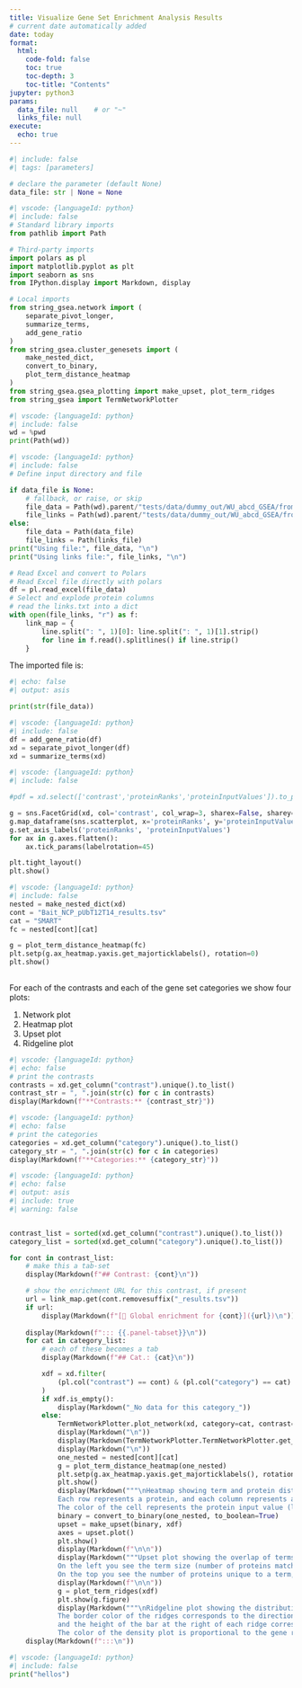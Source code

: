 ```yaml
---
title: Visualize Gene Set Enrichment Analysis Results
# current date automatically added
date: today
format:
  html:
    code-fold: false
    toc: true
    toc-depth: 3
    toc-title: "Contents"
jupyter: python3
params:
  data_file: null    # or "~"
  links_file: null
execute:
  echo: true
---
```



```python
#| include: false
#| tags: [parameters]

# declare the parameter (default None)
data_file: str | None = None
```

```python
#| vscode: {languageId: python}
#| include: false
# Standard library imports
from pathlib import Path

# Third-party imports
import polars as pl
import matplotlib.pyplot as plt
import seaborn as sns
from IPython.display import Markdown, display

# Local imports
from string_gsea.network import (
    separate_pivot_longer,
    summarize_terms,
    add_gene_ratio
)
from string_gsea.cluster_genesets import (
    make_nested_dict,
    convert_to_binary,
    plot_term_distance_heatmap
)
from string_gsea.gsea_plotting import make_upset, plot_term_ridges
from string_gsea import TermNetworkPlotter
```

```python
#| vscode: {languageId: python}
#| include: false
wd = %pwd
print(Path(wd))
```


```python
#| vscode: {languageId: python}
#| include: false
# Define input directory and file

if data_file is None:
    # fallback, or raise, or skip
    file_data = Path(wd).parent/"tests/data/dummy_out/WU_abcd_GSEA/from_rnk"/"WUabcd_string_gsea_results_long.xlsx"
    file_links = Path(wd).parent/"tests/data/dummy_out/WU_abcd_GSEA/from_rnk"/"links.txt"
else:
    file_data = Path(data_file)
    file_links = Path(links_file)
print("Using file:", file_data, "\n")
print("Using links file:", file_links, "\n")

# Read Excel and convert to Polars
# Read Excel file directly with polars
df = pl.read_excel(file_data)
# Select and explode protein columns
# read the links.txt into a dict
with open(file_links, "r") as f:
    link_map = {
        line.split(": ", 1)[0]: line.split(": ", 1)[1].strip()
        for line in f.read().splitlines() if line.strip()
    }

```


The imported file is:

```python
#| echo: false
#| output: asis

print(str(file_data))
```


```python
#| vscode: {languageId: python}
#| include: false
df = add_gene_ratio(df)
xd = separate_pivot_longer(df)
xd = summarize_terms(xd)

```



```python
#| vscode: {languageId: python}
#| include: false

#pdf = xd.select(['contrast','proteinRanks','proteinInputValues']).to_pandas()

g = sns.FacetGrid(xd, col='contrast', col_wrap=3, sharex=False, sharey=False)
g.map_dataframe(sns.scatterplot, x='proteinRanks', y='proteinInputValues')
g.set_axis_labels('proteinRanks', 'proteinInputValues')
for ax in g.axes.flatten():
    ax.tick_params(labelrotation=45)

plt.tight_layout()
plt.show()
```



```python
#| vscode: {languageId: python}
#| include: false
nested = make_nested_dict(xd)
cont = "Bait_NCP_pUbT12T14_results.tsv"
cat = "SMART"
fc = nested[cont][cat]

g = plot_term_distance_heatmap(fc)
plt.setp(g.ax_heatmap.yaxis.get_majorticklabels(), rotation=0)
plt.show()
            
```


For each of the contrasts and each of the gene set categories we show four plots:

1. Network plot
2. Heatmap plot
3. Upset plot
4. Ridgeline plot

```python
#| vscode: {languageId: python}
#| echo: false
# print the contrasts
contrasts = xd.get_column("contrast").unique().to_list()
contrast_str = ", ".join(str(c) for c in contrasts)
display(Markdown(f"**Contrasts:** {contrast_str}"))
```
```python
#| vscode: {languageId: python}
#| echo: false
# print the categories
categories = xd.get_column("category").unique().to_list()
category_str = ", ".join(str(c) for c in categories)
display(Markdown(f"**Categories:** {category_str}"))
```





```python
#| vscode: {languageId: python}
#| echo: false
#| output: asis
#| include: true
#| warning: false


contrast_list = sorted(xd.get_column("contrast").unique().to_list())
category_list = sorted(xd.get_column("category").unique().to_list())

for cont in contrast_list:
    # make this a tab‐set
    display(Markdown(f"## Contrast: {cont}\n"))

    # show the enrichment URL for this contrast, if present
    url = link_map.get(cont.removesuffix("_results.tsv"))
    if url:
        display(Markdown(f"[🔗 Global enrichment for {cont}]({url})\n"))
    
    display(Markdown(f"::: {{.panel-tabset}}\n"))
    for cat in category_list:
        # each of these becomes a tab
        display(Markdown(f"## Cat.: {cat}\n"))

        xdf = xd.filter(
            (pl.col("contrast") == cont) & (pl.col("category") == cat)
        )
        if xdf.is_empty():
            display(Markdown("_No data for this category_"))
        else:
            TermNetworkPlotter.plot_network(xd, category=cat, contrast=cont, thresh=1)
            display(Markdown("\n"))
            display(Markdown(TermNetworkPlotter.TermNetworkPlotter.get_figure_legend(category=cat, thresh=1)))
            display(Markdown("\n"))
            one_nested = nested[cont][cat]
            g = plot_term_distance_heatmap(one_nested)
            plt.setp(g.ax_heatmap.yaxis.get_majorticklabels(), rotation=0)
            plt.show()
            display(Markdown("""\nHeatmap showing term and protein distances, using Jaccard index.
            Each row represents a protein, and each column represents a term.
            The color of the cell represents the protein input value (log2FC, t-statistic, etc.).\n"""))
            binary = convert_to_binary(one_nested, to_boolean=True)
            upset = make_upset(binary, xdf)
            axes = upset.plot()
            plt.show()
            display(Markdown(f"\n\n"))
            display(Markdown("""Upset plot showing the overlap of terms and proteins.
            On the left you see the term size (number of proteins matching the term).
            On the top you see the number of proteins unique to a term, or a combination of terms."""))
            display(Markdown(f"\n\n"))
            g = plot_term_ridges(xdf)
            plt.show(g.figure)
            display(Markdown("""\nRidgeline plot showing the distribution of protein input values (log2FC, t-statistic, etc.) for each term.
            The border color of the ridges corresponds to the direction of enrichment,
            and the height of the bar at the right of each ridge corresponds to the -log10(FDR) (higher is better).
            The color of the density plot is proportional to the gene ratio (number of proteins matching the term divided by the total number of proteins in the term).\n"""))
    display(Markdown(f":::\n"))
```

```python
#| vscode: {languageId: python}
#| include: false
print("hellos")


```